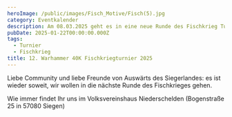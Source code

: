 ```yaml
---
heroImage: /public/images/Fisch_Motive/Fisch(5).jpg
category: Eventkalender
description: Am 08.03.2025 geht es in eine neue Runde des Fischkrieg Turniers!
pubDate: 2025-01-22T00:00:00.000Z
tags:
  - Turnier
  - Fischkrieg
title: 12. Warhammer 40K Fischkriegturnier 2025
---
```


Liebe Community und liebe Freunde von Auswärts des Siegerlandes: es ist wieder soweit, wir wollen in die nächste Runde des Fischkrieges gehen.

Wie immer findet Ihr uns im  Volksvereinshaus Niederschelden (Bogenstraße 25 in 57080 Siegen)
